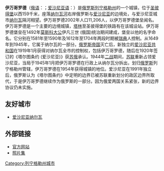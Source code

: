 {{noteTA
|1=zh:伊萬;zh-cn:伊万;zh-tw:伊凡;
}}
{{infobox settlement|
name=伊万哥罗德|
native_name={{lang|ru|Ивангород}}|
other_name={{lang|et|Jaanilinn}}|
image_skyline=Narva jõgi 1999.jpg|
settlement_type=城市|
pushpin_map=European Russia|
image_shield=Coat of Arms of Ivangorod (Leningrad oblast).png|
subdivision_type=國家|
subdivision_name={{俄罗斯}}|
subdivision_type2=州|
subdivision_name2=[[列宁格勒州|列宁格勒州]]|
coordinates={{coord|59|22|N|28|13|E}}|
area_total_km2=66|
elevation_m=32|
population_total=10,539|
population_density_km2=auto|
population_as_of=2017年|
established_date=1492年|
established_title=建立|
timezone=[[莫斯科時間|莫斯科時間]]|
utc_offset=+3|
utc_offset_DST=+4|
area_code=+7 81375|
}}
'''伊万哥罗德'''（[[俄语|俄语]]：'''{{lang|ru|Ивангород}}'''；[[爱沙尼亚语|爱沙尼亚语]]：'''{{lang|et|Jaanilinn}}'''）是[[俄罗斯|俄罗斯]][[列宁格勒州|列宁格勒州]]的一个城镇，位于[[圣彼得堡|圣彼得堡]]以西159千米，座落[[纳尔瓦河|纳尔瓦河]]右岸俄罗斯与[[爱沙尼亚|爱沙尼亚]]的边境处，与爱沙尼亚城市[[纳尔瓦|纳尔瓦]]隔河相望。伊万哥罗德2002年人口11,206人，以伊万哥罗德堡垒闻名。伊万哥罗德是一个主要的边境城镇，[[塔林|塔林]]至圣彼得堡的铁路有在该城设站。伊万哥罗德堡垒在1492年[[莫斯科大公|莫斯科大公]]伊凡三世 (俄国)统治期间建成，堡垒以他的名字命名。它分别在1581年至1590年及1612年至1704年两段时期被[[瑞典|瑞典]]人控制。从1649年到1945年，它属于纳尔瓦的一部分。[[俄罗斯帝国|俄罗斯帝国]]灭亡后，新独立的[[爱沙尼亚共和国|爱沙尼亚共和国]]在1919年1月获得对纳尔瓦全市的控制权，包括伊万哥罗德，随后在1920年签订的《塔尔图条约 (爱沙尼亚)》获[[苏俄|苏俄]]承认。1944年[[二战|二战]]期间，[[苏联|苏联]]重新占领爱沙尼亚，当局于1945年1月把伊万哥罗德在行政上从纳尔瓦分拆出，划归[[俄罗斯苏维埃联邦社会主义共和国|俄罗斯]]列宁格勒州管辖，伊万哥罗德在1954年获得城镇的地位。爱沙尼亚在1991年独立后，俄罗斯认为《塔尔图条约》中定明的边界已被苏联重新划分的政区边界所取代，于是伊万哥罗德继续作为俄罗斯的一部分。因为俄爱两国关系紧张，新的边界协议仍未实施。

==友好城市==
*{{flagicon|Estonia}} [[爱沙尼亚|爱沙尼亚]][[纳尔瓦|纳尔瓦]]

==外部链接==
{{Wikivoyage|伊萬哥羅德}}
*[https://web.archive.org/web/20200505142114/https://www.ivangorod.ru/ 官方网站]
*[http://www.enlight.ru/camera/309/index.html 照片集]{{Wayback|url=http://www.enlight.ru/camera/309/index.html |date=20090701135412 }}

{{列寧格勒州行政區劃}}
{{Authority control}}
{{DEFAULTSORT:Ивангород}}
[[Category:列宁格勒州城市|Category:列宁格勒州城市]]